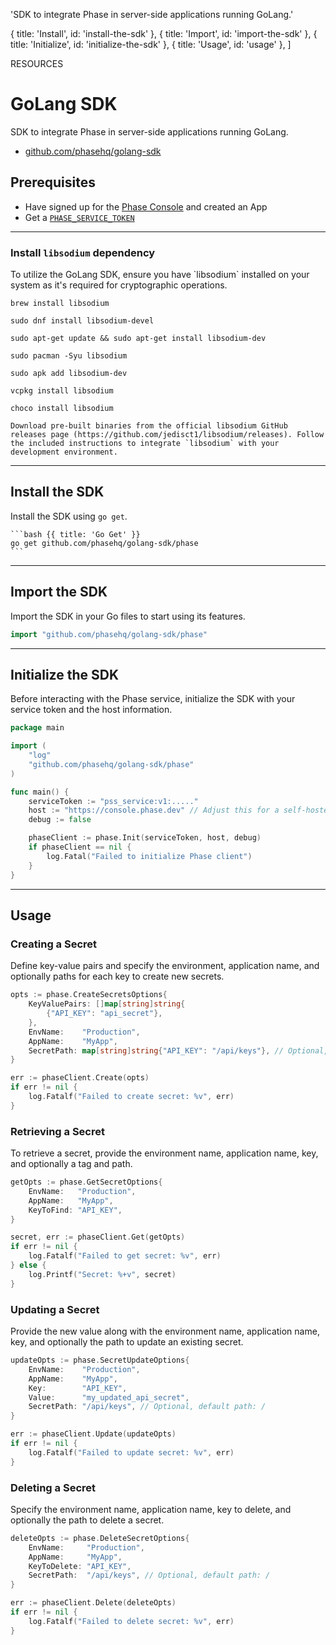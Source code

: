 
  'SDK to integrate Phase in server-side applications running GoLang.'

  { title: 'Install', id: 'install-the-sdk' },
  { title: 'Import', id: 'import-the-sdk' },
  { title: 'Initialize', id: 'initialize-the-sdk' },
  { title: 'Usage', id: 'usage' },
]

<Tag variant="small">RESOURCES</Tag>

# GoLang SDK

SDK to integrate Phase in server-side applications running GoLang.

- [github.com/phasehq/golang-sdk](https://github.com/phasehq/golang-sdk)

## Prerequisites

- Have signed up for the [Phase Console](https://console.phase.dev) and created an App
- Get a [`PHASE_SERVICE_TOKEN`](/console/tokens#service-tokens)

---

### Install `libsodium` dependency

<Note>
  To utilize the GoLang SDK, ensure you have `libsodium` installed on your
  system as it's required for cryptographic operations.
</Note>

<CodeGroup>

```fish {{ title: 'macOS' }}
brew install libsodium
```

```fish {{ title: 'Fedora' }}
sudo dnf install libsodium-devel
```

```fish {{ title: 'Ubuntu and Debian' }}
sudo apt-get update && sudo apt-get install libsodium-dev
```

```fish {{ title: 'Arch Linux' }}
sudo pacman -Syu libsodium
```

```fish {{ title: 'Alpine Linux' }}
sudo apk add libsodium-dev
```

```fish {{ title: 'Windows - vcpkg' }}
vcpkg install libsodium
```

```fish {{ title: 'Windows - choco' }}
choco install libsodium
```

```plaintext {{ title: 'Windows (manual)' }}
Download pre-built binaries from the official libsodium GitHub releases page (https://github.com/jedisct1/libsodium/releases). Follow the included instructions to integrate `libsodium` with your development environment.
```

</CodeGroup>

---

## Install the SDK

Install the SDK using `go get`.

<CodeGroup title="Install">

    ```bash {{ title: 'Go Get' }}
    go get github.com/phasehq/golang-sdk/phase
    ```

</CodeGroup>

---

## Import the SDK

Import the SDK in your Go files to start using its features.

```go
import "github.com/phasehq/golang-sdk/phase"
```

---

## Initialize the SDK

Before interacting with the Phase service, initialize the SDK with your service token and the host information.

```go
package main

import (
    "log"
    "github.com/phasehq/golang-sdk/phase"
)

func main() {
    serviceToken := "pss_service:v1:....."
    host := "https://console.phase.dev" // Adjust this for a self-hosted instance of Phase
    debug := false

    phaseClient := phase.Init(serviceToken, host, debug)
    if phaseClient == nil {
        log.Fatal("Failed to initialize Phase client")
    }
}
```

---

## Usage

### Creating a Secret

Define key-value pairs and specify the environment, application name, and optionally paths for each key to create new secrets.

```go
opts := phase.CreateSecretsOptions{
    KeyValuePairs: []map[string]string{
        {"API_KEY": "api_secret"},
    },
    EnvName:    "Production",
    AppName:    "MyApp",
    SecretPath: map[string]string{"API_KEY": "/api/keys"}, // Optional, default path: /
}

err := phaseClient.Create(opts)
if err != nil {
    log.Fatalf("Failed to create secret: %v", err)
}
```

### Retrieving a Secret

To retrieve a secret, provide the environment name, application name, key, and optionally a tag and path.

```go
getOpts := phase.GetSecretOptions{
    EnvName:   "Production",
    AppName:   "MyApp",
    KeyToFind: "API_KEY",
}

secret, err := phaseClient.Get(getOpts)
if err != nil {
    log.Fatalf("Failed to get secret: %v", err)
} else {
    log.Printf("Secret: %+v", secret)
}
```

### Updating a Secret

Provide the new value along with the environment name, application name, key, and optionally the path to update an existing secret.

```go
updateOpts := phase.SecretUpdateOptions{
    EnvName:    "Production",
    AppName:    "MyApp",
    Key:        "API_KEY",
    Value:      "my_updated_api_secret",
    SecretPath: "/api/keys", // Optional, default path: /
}

err := phaseClient.Update(updateOpts)
if err != nil {
    log.Fatalf("Failed to update secret: %v", err)
}
```

### Deleting a Secret

Specify the environment name, application name, key to delete, and optionally the path to delete a secret.

```go
deleteOpts := phase.DeleteSecretOptions{
    EnvName:     "Production",
    AppName:     "MyApp",
    KeyToDelete: "API_KEY",
    SecretPath:  "/api/keys", // Optional, default path: /
}

err := phaseClient.Delete(deleteOpts)
if err != nil {
    log.Fatalf("Failed to delete secret: %v", err)
}
```
